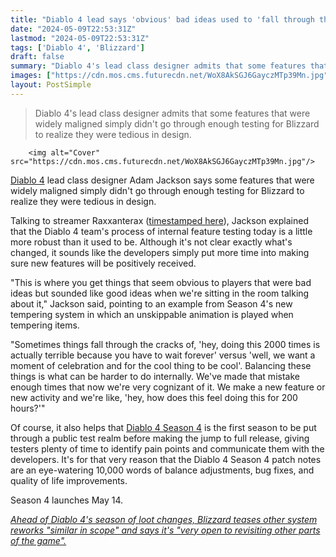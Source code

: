 ```yaml
---
title: "Diablo 4 lead says 'obvious' bad ideas used to 'fall through the cracks' because the devs didn't fully realize 'doing this 2,000 times is actually terrible'"
date: "2024-05-09T22:53:31Z"
lastmod: "2024-05-09T22:53:31Z"
tags: ['Diablo 4', 'Blizzard']
draft: false
summary: "Diablo 4's lead class designer admits that some features that were widely maligned simply didn't go through enough testing for Blizzard to realize they were tedious in design."
images: ["https://cdn.mos.cms.futurecdn.net/WoX8AkSGJ6GayczMTp39Mn.jpg"]
layout: PostSimple
---
```

> Diablo 4's lead class designer admits that some features that were widely maligned simply didn't go through enough testing for Blizzard to realize they were tedious in design.


        <img alt="Cover" src="https://cdn.mos.cms.futurecdn.net/WoX8AkSGJ6GayczMTp39Mn.jpg"/>
        
[Diablo 4](https://www.gamesradar.com/diablo-4-guide/) lead class designer Adam Jackson says some features that were widely maligned simply didn't go through enough testing for Blizzard to realize they were tedious in design.

Talking to streamer Raxxanterax ([timestamped here](https://www.youtube.com/live/Cz2w97jVYgU?si=Kiw6xtgZ6O00AvP6&t=5610)), Jackson explained that the Diablo 4 team's process of internal feature testing today is a little more robust than it used to be. Although it's not clear exactly what's changed, it sounds like the developers simply put more time into making sure new features will be positively received.

"This is where you get things that seem obvious to players that were bad ideas but sounded like good ideas when we're sitting in the room talking about it," Jackson said, pointing to an example from Season 4's new tempering system in which an unskippable animation is played when tempering items. 

"Sometimes things fall through the cracks of, 'hey, doing this 2000 times is actually terrible because you have to wait forever' versus 'well, we want a moment of celebration and for the cool thing to be cool'. Balancing these things is what can be harder to do internally. We've made that mistake enough times that now we're very cognizant of it. We make a new feature or new activity and we're like, 'hey, how does this feel doing this for 200 hours?'"

Of course, it also helps that [Diablo 4 Season 4](https://www.gamesradar.com/diablo-4-season-4/) is the first season to be put through a public test realm before making the jump to full release, giving testers plenty of time to identify pain points and communicate them with the developers. It's for that very reason that the Diablo 4 Season 4 patch notes are an eye-watering 10,000 words of balance adjustments, bug fixes, and quality of life improvements.

Season 4 launches May 14.

[<em>Ahead of Diablo 4's season of loot changes, Blizzard teases other system reworks "similar in scope" and says it's "very open to revisiting other parts of the game".</em>](https://www.gamesradar.com/games/diablo/ahead-of-diablo-4s-season-of-loot-changes-blizzard-teases-other-system-reworks-similar-in-scope-and-says-its-very-open-to-revisiting-other-parts-of-the-game/)
        
